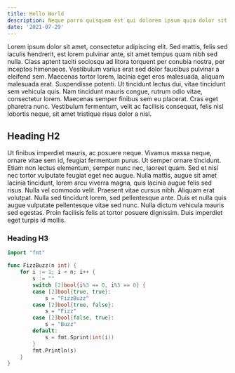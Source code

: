 ```yaml
---
title: Hello World
description: Neque porro quisquam est qui dolorem ipsum quia dolor sit amet, consectetur, adipisci velit... 
date: '2021-07-29'
---
```


Lorem ipsum dolor sit amet, consectetur adipiscing elit. Sed mattis, felis sed iaculis hendrerit, est lorem pulvinar ante, sit amet tempus quam nibh sed nulla. Class aptent taciti sociosqu ad litora torquent per conubia nostra, per inceptos himenaeos. Vestibulum varius erat sed dolor faucibus pulvinar a eleifend sem. Maecenas tortor lorem, lacinia eget eros malesuada, aliquam malesuada erat. Suspendisse potenti. Ut tincidunt lectus dui, vitae tincidunt sem vehicula quis. Nam tincidunt mauris congue, rutrum odio vitae, consectetur lorem. Maecenas semper finibus sem eu placerat. Cras eget pharetra nunc. Vestibulum fermentum, velit ac facilisis consequat, felis nisl lobortis neque, sit amet tristique risus dolor a nisl.

## Heading H2

Ut finibus imperdiet mauris, ac posuere neque. Vivamus massa neque, ornare vitae sem id, feugiat fermentum purus. Ut semper ornare tincidunt. Etiam non lectus elementum, semper nunc nec, laoreet quam. Sed et nisl nec tortor vulputate feugiat eget nec augue. Nulla mattis, augue sit amet lacinia tincidunt, lorem arcu viverra magna, quis lacinia augue felis sed risus. Nulla vel commodo velit. Praesent vitae cursus nibh. Aliquam erat volutpat. Nulla sed tincidunt lorem, sed pellentesque ante. Duis et nulla quis augue vulputate pellentesque vitae sed nunc. Nulla dictum vehicula mauris sed egestas. Proin facilisis felis at tortor posuere dignissim. Duis imperdiet eget turpis id mollis.

### Heading H3

```go
import "fmt"

func FizzBuzz(n int) {
	for i := 1; i < n; i++ {
		s := ""
		switch [2]bool{i%3 == 0, i%5 == 0} {
		case [2]bool{true, true}:
			s = "FizzBuzz"
		case [2]bool{true, false}:
			s = "Fizz"
		case [2]bool{false, true}:
			s = "Buzz"
		default:
			s = fmt.Sprint(int(i))
		}
		fmt.Println(s)
	}
}
```
